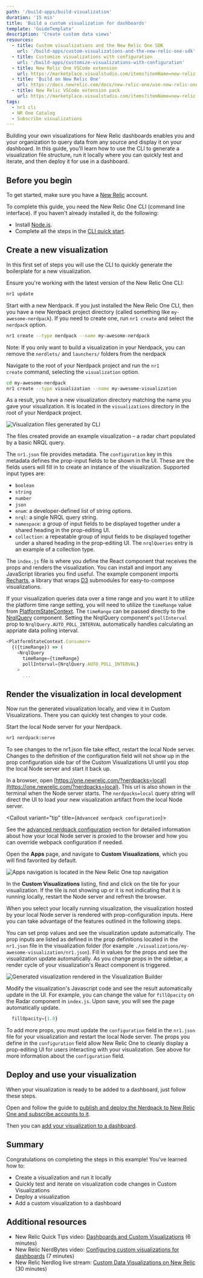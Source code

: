 ```yaml
---
path: '/build-apps/build-visualization'
duration: '15 min'
title: 'Build a custom visualization for dashboards'
template: 'GuideTemplate'
description: 'Create custom data views'
resources:
  - title: Custom visualizations and the New Relic One SDK
    url: '/build-apps/custom-visualizations-and-the-new-relic-one-sdk'
  - title: Customize visualizations with configuration
    url: '/build-apps/customize-visualizations-with-configuration'
  - title: New Relic One VSCode extension
    url: https://marketplace.visualstudio.com/items?itemName=new-relic.nr1
  - title: 'Build on New Relic One'
    url: https://docs.newrelic.com/docs/new-relic-one/use-new-relic-one/build-new-relic-one/new-relic-one-build-your-own-custom-new-relic-one-application
  - title: New Relic VSCode extension pack
    url: https://marketplace.visualstudio.com/items?itemName=new-relic.new-relic-extension-pack
tags:
  - nr1 cli
  - NR One Catalog
  - Subscribe visualizations
---
```


<Intro>

Building your own visualizations for New Relic dashboards enables you and your organization to query data from any source and display it on your dashboard. In this guide, you'll learn how to use the CLI to generate a visualization file structure, run it locally where you can quickly test and iterate, and then deploy it for use in a dashboard.

</Intro>

## Before you begin

To get started, make sure you have a [New Relic](https://newrelic.com/signup?utm_source=developer-site) account.

To complete this guide, you need the New Relic One CLI (command line interface). If you haven't already installed it, do the following:

- Install [Node.js](https://nodejs.org/en/download/).
- Complete all the steps in the [CLI quick start](https://one.newrelic.com/launcher/developer-center.launcher?pane=eyJuZXJkbGV0SWQiOiJkZXZlbG9wZXItY2VudGVyLmRldmVsb3Blci1jZW50ZXIifQ==).

## Create a new visualization

In this first set of steps you will use the CLI to quickly generate the boilerplate for a new visualization.

<Steps>

  <Step>

Ensure you're working with the latest version of the New Relic One CLI:

```bash
nr1 update
```

  </Step>

  <Step>

Start with a new Nerdpack. If you just installed the New Relic One CLI, then you have a new Nerdpack project directory (called something like `my-awesome-nerdpack`). If you need to create one, run `nr1 create` and select the `nerdpack` option.

```bash
nr1 create --type nerdpack --name my-awesome-nerdpack
```

<Callout variant="tip">

Note: If you only want to build a visualization in your Nerdpack, you can remove the `nerdlets/` and `launchers/` folders from the nerdpack

</Callout>

  </Step>

  <Step>

Navigate to the root of your Nerdpack project and run the `nr1 create` command, selecting the `visualization` option.

```bash
cd my-awesome-nerdpack
nr1 create --type visualization --name my-awesome-visualization
```

As a result, you have a new visualization directory matching the name you gave your visualization. It is located in the `visualizations` directory in the root of your Nerdpack project.

<img
  src="../../images/build-an-app/visualization-boilerplate-files.png"
  alt="Visualization files generated by CLI"
/>

The files created provide an example visualization – a radar chart populated by a basic NRQL query.

The `nr1.json` file provides metadata. The `configuration` key in this metadata defines the prop-input fields to be shown in the UI. These are the fields users will fill in to create an instance of the visualization. Supported input types are:

- `boolean`
- `string`
- `number`
- `json`
- `enum`: a developer-defined list of string options.
- `nrql`: a single NRQL query string.
- `namespace`: a group of input fields to be displayed together under a shared heading in the prop-editing UI.
- `collection`: a repeatable group of input fields to be displayed together under a shared heading in the prop-editing UI. The `nrqlQueries` entry is an example of a collection type.

The `index.js` file is where you define the React component that receives the props and renders the visualization. You can install and import any JavaScript libraries you find useful. The example component imports [Recharts](https://recharts.org), a library that wraps [D3](https://d3js.org) submodules for easy-to-compose visualizations.

If your visualization queries data over a time range and you want it to utilize the platform time range setting, you will need to utilize the `timeRange` value from [PlatformStateContext](/components/platform-state-context). The `timeRange` can be passed directly to the [NrqlQuery](/components/nrql-query) component. Setting the NrqlQuery component's `pollInterval` prop to `NrqlQuery.AUTO_POLL_INTERVAL` automatically handles calculating an appriate data polling interval.

```js
<PlatformStateContext.Consumer>
  {({timeRange}) => (
    <NrqlQuery
      timeRange={timeRange}
      pollInterval={NrqlQuery.AUTO_POLL_INTERVAL}
    >
      ...
```

  </Step>

</Steps>

## Render the visualization in local development

Now run the generated visualization locally, and view it in Custom Visualizations. There you can quickly test changes to your code.

<Steps>
  <Step>

Start the local Node server for your Nerdpack.

```bash
nr1 nerdpack:serve
```

<Callout variant="important">

To see changes to the nr1.json file take effect, restart the local Node server. Changes to the definition of the configuration field will not show up in the prop configuration side bar of the Custom Visualizations UI until you stop the local Node server and start it back up.

</Callout>

  </Step>

  <Step>

In a browser, open [https://one.newrelic.com/?nerdpacks=local](https://one.newrelic.com/?nerdpacks=local). This url is also shown in the terminal when the Node server starts. The `nerdpacks=local` query string will direct the UI to load your new visualization artifact from the local Node server.

<Callout variant="tip" title={`Advanced nerdpack configuration`}>

See the [advanced nerdpack
configuration](/build-apps/build-hello-world-app/#advance-configurations)
section for detailed information about how your local Node server is proxied
to the browser and how you can override webpack configuration if needed.

</Callout>

  </Step>

  <Step>

Open the **Apps** page, and navigate to **Custom Visualizations**, which you will find favorited by default.

<img
  src="../../images/build-an-app/visualization-apps-navigation.png"
  alt="Apps navigation is located in the New Relic One top navigation"
/>

  </Step>

  <Step>

In the **Custom Visualizations** listing, find and click on the tile for your visualization. If the tile is not showing up or it is not indicating that it is running locally, restart the Node server and refresh the browser.

When you select your locally running visualization, the visualization hosted by your local Node server is rendered with prop-configuration inputs. Here you can take advantage of the features outlined in the following steps.

  </Step>

  <Step>

You can set prop values and see the visualization update automatically. The prop inputs are listed as defined in the prop definitions located in the `nr1.json` file in the visualization folder (for example `./visualizations/my-awesome-visualization/nr1.json`). Fill in values for the props and see the visualization update automatically. As you change props in the sidebar, a render cycle of your visualization's React component is triggered.

<img
  src="../../images/build-an-app/visualization-builder-props.png"
  alt="Generated visualization rendered in the Visualization Builder"
/>

  </Step>

  <Step>

Modify the visualization's Javascript code and see the result automatically update in the UI. For example, you can change the value for `fillOpacity` on the Radar component in `index.js`. Upon save, you will see the page automatically update.

```js fileName=visualizations/your-visualization/index.js
  fillOpacity={1.0}
```

  </Step>

  <Step>

To add more props, you must update the `configuration` field in the `nr1.json` file for your visualization and restart the local Node server. The props you define in the `configuration` field allow New Relic One to cleanly display a prop-editing UI for users interacting with your visualization. See above for more information about the `configuration` field.

  </Step>

</Steps>

## Deploy and use your visualization

When your visualization is ready to be added to a dashboard, just follow these steps.

<Steps>

  <Step>

Open and follow the guide to [publish and deploy the Nerdpack to New Relic One and subscribe accounts to it](/build-apps/publish-deploy).

  </Step>

  <Step>

Then you can [add your visualization to a dashboard](https://docs.newrelic.com/docs/query-your-data/explore-query-data/dashboards/add-custom-visualizations-your-dashboards).

  </Step>

</Steps>

## Summary

Congratulations on completing the steps in this example! You've learned how to:

- Create a visualization and run it locally
- Quickly test and iterate on visualization code changes in Custom Visualizations
- Deploy a visualization
- Add a custom visualization to a dashboard

## Additional resources

- New Relic Quick Tips video: [Dashboards and Custom Visualizations](https://www.youtube.com/watch?v=_F61mxtKfGA) (6 minutes)
- New Relic NerdBytes video: [Configuring custom visualizations for dashboards](https://www.youtube.com/watch?v=sFpG_iG7Xa8) (7 minutes)
- New Relic Nerdlog live stream: [Custom Data Visualizations on New Relic](https://www.youtube.com/watch?v=HuR0EdHGz24) (30 minutes)

